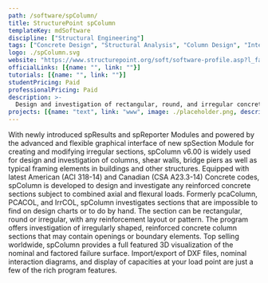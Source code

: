 ```yaml
---
path: /software/spColumn/
title: StructurePoint spColumn
templateKey: mdSoftware
discipline: ["Structural Engineering"]
tags: ["Concrete Design", "Structural Analysis", "Column Design", "Interaction Diagrams"]
logo: ./spColumn.svg
website: "https://www.structurepoint.org/soft/software-profile.asp?l_family_id=58"
officialLinks: [{name: "", link: ""}]
tutorials: [{name: "", link: ""}]
studentPricing: Paid
professionalPricing: Paid
description: >-
  Design and investigation of rectangular, round, and irregular concrete columns & walls including slenderness effects.
projects: [{name: "text", link: "www", image: ./placeholder.png, description: "blah blah"}]
---
```


With newly introduced spResults and spReporter Modules and powered by the advanced and flexible graphical interface of new spSection Module for creating and modifying irregular sections, spColumn v6.00 is widely used for design and investigation of columns, shear walls, bridge piers as well as typical framing elements in buildings and other structures. Equipped with latest American (ACI 318-14) and Canadian (CSA A23.3-14) Concrete codes, spColumn is developed to design and investigate any reinforced concrete sections subject to combined axial and flexural loads. Formerly pcaColumn, PCACOL, and IrrCOL, spColumn investigates sections that are impossible to find on design charts or to do by hand. The section can be rectangular, round or irregular, with any reinforcement layout or pattern. The program offers investigation of irregularly shaped, reinforced concrete column sections that may contain openings or boundary elements. Top selling worldwide, spColumn provides a full featured 3D visualization of the nominal and factored failure surface. Import/export of DXF files, nominal interaction diagrams, and display of capacities at your load point are just a few of the rich program features.

